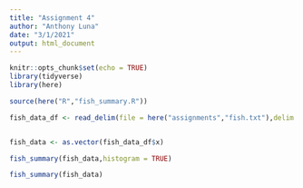 ```yaml
---
title: "Assignment 4"
author: "Anthony Luna"
date: "3/1/2021"
output: html_document
---
```


```r
knitr::opts_chunk$set(echo = TRUE)
library(tidyverse)
library(here)
```
```r
source(here("R","fish_summary.R"))
```
```r
fish_data_df <- read_delim(file = here("assignments","fish.txt"),delim = ",")


fish_data <- as.vector(fish_data_df$x)

fish_summary(fish_data,histogram = TRUE)
```
```r


fish_summary(fish_data)
```

